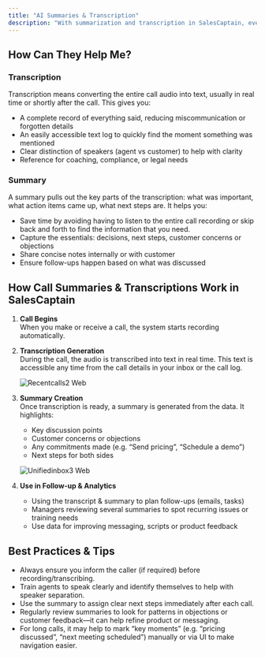 ```yaml
---
title: "AI Summaries & Transcription"
description: "With summarization and transcription in SalesCaptain, every call becomes more than just a conversation—it becomes a record full of insights. These features help you capture what was said, who said it, and what needs follow-up, so your team can focus on building connections, and know that they can always refer back to this conversation. Summaries & transcriptions integrate into your calling flow, and are especially useful for training, quality control, and follow-ups. "
---
```


## **How Can They Help Me?**

### **Transcription**

Transcription means converting the entire call audio into text, usually in real time or shortly after the call. This gives you:

- A complete record of everything said, reducing miscommunication or forgotten details
- An easily accessible text log to quickly find the moment something was mentioned
- Clear distinction of speakers (agent vs customer) to help with clarity
- Reference for coaching, compliance, or legal needs

### **Summary**

A summary pulls out the key parts of the transcription: what was important, what action items came up, what next steps are. It helps you:

- Save time by avoiding having to listen to the entire call recording or skip back and forth to find the information that you need.
- Capture the essentials: decisions, next steps, customer concerns or objections
- Share concise notes internally or with customer
- Ensure follow-ups happen based on what was discussed

## **How Call Summaries & Transcriptions Work in SalesCaptain**

1. **Call Begins**\
   When you make or receive a call, the system starts recording automatically. 
2. **Transcription Generation**\
   During the call, the audio is transcribed into text in real time. This text is accessible any time from the call details in your inbox or the call log.

   ![Recentcalls2 Web](/images/recentcalls2.webp)
3. **Summary Creation**\
   Once transcription is ready, a summary is generated from the data. It highlights:
   - Key discussion points
   - Customer concerns or objections
   - Any commitments made (e.g. “Send pricing”, “Schedule a demo”)
   - Next steps for both sides

   ![Unifiedinbox3 Web](/unifiedinbox3.webp)
4. **Use in Follow-up & Analytics**
   - Using the transcript & summary to plan follow-ups (emails, tasks)
   - Managers reviewing several summaries to spot recurring issues or training needs
   - Use data for improving messaging, scripts or product feedback

## **Best Practices & Tips**

- Always ensure you inform the caller (if required) before recording/transcribing.
- Train agents to speak clearly and identify themselves to help with speaker separation.
- Use the summary to assign clear next steps immediately after each call.
- Regularly review summaries to look for patterns in objections or customer feedback—it can help refine product or messaging.
- For long calls, it may help to mark “key moments” (e.g. “pricing discussed”, “next meeting scheduled”) manually or via UI to make navigation easier.